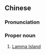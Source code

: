 {{also|南丫岛}}
==Chinese==
{{zh-forms|s=南丫岛|type=21}}

===Pronunciation===
{{zh-pron
|m=Nányādǎo
|c=naam4 aa1 dou2
|cat=propn
}}

===Proper noun===
{{zh-proper noun}}

# [[w:Lamma Island|Lamma Island]] {{gloss|in Hong Kong}}
